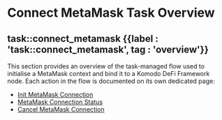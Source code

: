 
# Connect MetaMask Task Overview

## task::connect\_metamask {{label : 'task::connect_metamask', tag : 'overview'}}

This section provides an overview of the task-managed flow used to initialise a MetaMask context and bind it to a Komodo DeFi Framework node. Each action in the flow is documented on its own dedicated page:

*   [Init MetaMask Connection](/komodo-defi-framework/api/v20/utils/task_connect_metamask/init/)
*   [MetaMask Connection Status](/komodo-defi-framework/api/v20/utils/task_connect_metamask/status/)
*   [Cancel MetaMask Connection](/komodo-defi-framework/api/v20/utils/task_connect_metamask/cancel/)
